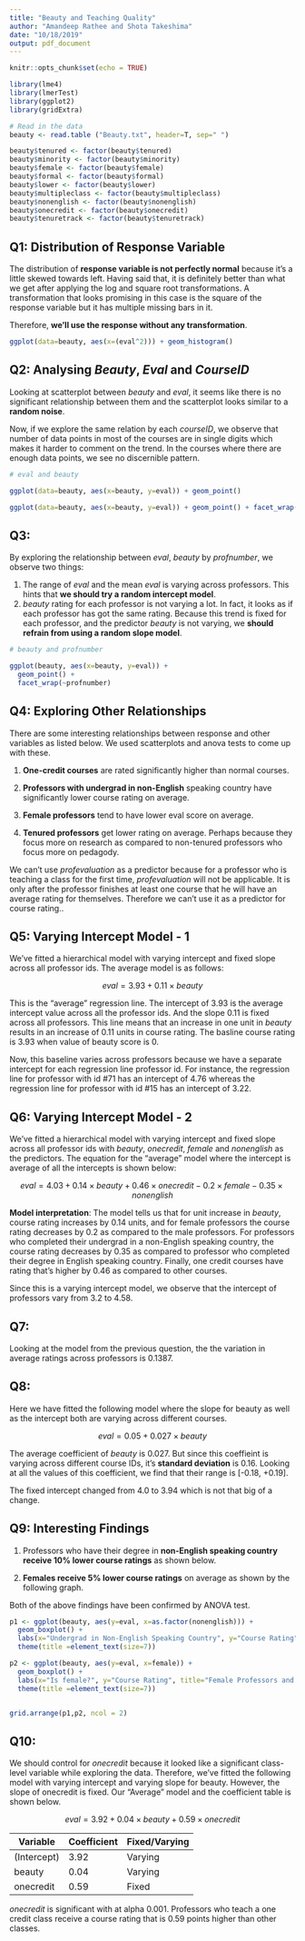 ```yaml
---
title: "Beauty and Teaching Quality"
author: "Amandeep Rathee and Shota Takeshima"
date: "10/18/2019"
output: pdf_document
---
```


```r
knitr::opts_chunk$set(echo = TRUE)
```


```r

library(lme4)
library(lmerTest)
library(ggplot2)
library(gridExtra)

# Read in the data
beauty <- read.table ("Beauty.txt", header=T, sep=" ")

beauty$tenured <- factor(beauty$tenured)
beauty$minority <- factor(beauty$minority)
beauty$female <- factor(beauty$female)
beauty$formal <- factor(beauty$formal)
beauty$lower <- factor(beauty$lower)
beauty$multipleclass <- factor(beauty$multipleclass)
beauty$nonenglish <- factor(beauty$nonenglish)
beauty$onecredit <- factor(beauty$onecredit)
beauty$tenuretrack <- factor(beauty$tenuretrack)

```

## Q1: Distribution of Response Variable

The distribution of **response variable is not perfectly normal** because it's a little skewed towards left. Having said that, it is definitely better than what we get after applying the log and square root transformations. A transformation that looks promising in this case is the square of the response variable but it has multiple missing bars in it.

Therefore, **we'll use the response without any transformation**.


```r

ggplot(data=beauty, aes(x=(eval^2))) + geom_histogram()

```

## Q2: Analysing *Beauty*, *Eval* and *CourseID*

Looking at scatterplot between *beauty* and *eval*, it seems like there is no significant relationship between them and the scatterplot looks similar to a **random noise**.

Now, if we explore the same relation by each *courseID*, we observe that number of data points in most of the courses are in single digits which makes it harder to comment on the trend. In the courses where there are enough data points, we see no discernible pattern.

```r

# eval and beauty

ggplot(data=beauty, aes(x=beauty, y=eval)) + geom_point()

ggplot(data=beauty, aes(x=beauty, y=eval)) + geom_point() + facet_wrap(~as.factor(courseID))
```


## Q3: 

By exploring the relationship between *eval*, *beauty* by *profnumber*, we observe two things:

1. The range of *eval* and the mean *eval* is varying across professors. This hints that **we should try a random intercept model**.
2. *beauty* rating for each professor is not varying a lot. In fact, it looks as if each professor has got the same rating. Because this trend is fixed for each professor, and the predictor *beauty* is not varying, we **should refrain from using a random slope model**.


```r

# beauty and profnumber

ggplot(beauty, aes(x=beauty, y=eval)) +
  geom_point() +
  facet_wrap(~profnumber)

```

## Q4: Exploring Other Relationships

There are some interesting relationships between response and other variables as listed below. We used scatterplots and anova tests to come up with these.

1. **One-credit courses** are rated significantly higher than normal courses. 

2. **Professors with undergrad in non-English** speaking country have significantly lower course rating on average.

3. **Female professors** tend to have lower eval score on average. 

4. **Tenured professors** get lower rating on average. Perhaps because they focus more on research as compared to non-tenured professors who focus more on pedagody.

We can't use *profevaluation* as a predictor because for a professor who is teaching a class for the first time, *profevaluation* will not be applicable. It is only after the professor finishes at least one course that he will have an average rating for themselves. Therefore we can't use it as a predictor for course rating..

## Q5: Varying Intercept Model - 1

We've fitted a hierarchical model with varying intercept and fixed slope across all professor ids. The average model is as follows:

$$eval = 3.93 + 0.11 \times beauty$$



This is the "average" regression line. The intercept of 3.93 is the average intercept value across all the professor ids. And the slope 0.11 is fixed across all professors. This line means that an increase in one unit in *beauty* results in an increase of 0.11 units in course rating. The basline course rating is 3.93 when value of beauty score is 0.

Now, this baseline varies across professors because we have a separate intercept for each regression line professor id. For instance, the regression line for professor with id #71 has an intercept of 4.76 whereas the regression line for professor with id #15 has an intercept of 3.22.

## Q6: Varying Intercept Model - 2

We've fitted a hierarchical model with varying intercept and fixed slope across all professor ids with *beauty*, *onecredit*, *female* and *nonenglish* as the predictors. The equation for the "average" model where the intercept is average of all the intercepts is shown below:

$$eval = 4.03 + 0.14 \times beauty + 0.46 \times onecredit - 0.2 \times female - 0.35 \times nonenglish$$

**Model interpretation**: The model tells us that for unit increase in *beauty*, course rating increases by 0.14 units, and for female professors the course rating decreases by 0.2 as compared to the male professors. For professors who completed their undergrad in a non-English speaking country, the course rating decreases by 0.35 as compared to professor who completed their degree in English speaking country. Finally, one credit courses have rating that's higher by 0.46 as compared to other courses.

Since this is a varying intercept model, we observe that the intercept of professors vary from 3.2 to 4.58.

## Q7: 

Looking at the model from the previous question, the the variation in average ratings across professors is 0.1387.



## Q8:

Here we have fitted the following model where the slope for beauty as well as the intercept both are varying across different courses.

$$eval = 0.05 + 0.027 \times beauty$$

The average coefficient of *beauty* is 0.027. But since this coeffieint is varying across different course IDs, it's **standard deviation** is 0.16. Looking at all the values of this coefficient, we find that their range is [-0.18, +0.19].

The fixed intercept changed from 4.0 to 3.94 which is not that big of a change.

## Q9: Interesting Findings

1. Professors who have their degree in **non-English speaking country receive 10% lower course ratings** as shown below.


2. **Females receive 5% lower course ratings** on average as shown by the following graph.

Both of the above findings have been confirmed by ANOVA test.



```r
p1 <- ggplot(beauty, aes(y=eval, x=as.factor(nonenglish))) + 
  geom_boxplot() + 
  labs(x="Undergrad in Non-English Speaking Country", y="Course Rating", title="Course Rating and Professor's Undergrad Country") +
  theme(title =element_text(size=7))

p2 <- ggplot(beauty, aes(y=eval, x=female)) + 
  geom_boxplot() +
  labs(x="Is female?", y="Course Rating", title="Female Professors and Course Ratings") + 
  theme(title =element_text(size=7))


grid.arrange(p1,p2, ncol = 2)

```


## Q10:

We should control for *onecredit* because it looked like a significant class-level variable while exploring the data. Therefore, we've fitted the following model with varying intercept and varying slope for beauty. However, the slope of onecredit is fixed. Our "Average" model and the coefficient table is shown below.

$$eval = 3.92 + 0.04 \times beauty + 0.59 \times onecredit$$


Variable      | Coefficient     |   Fixed/Varying       
------------- | -------------   | ------------------
(Intercept)   |     3.92        |      Varying
beauty        |     0.04        |      Varying
onecredit     |     0.59        |      Fixed


*onecredit* is significant with at alpha 0.001. Professors who teach a one credit class receive a course rating that is 0.59 points higher than other classes.






















